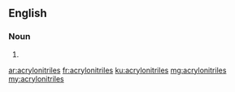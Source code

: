 ==English==

===Noun===
{{head|en|plural}}

# {{plural of|acrylonitrile|lang=en|nocat=1}}

[[ar:acrylonitriles]]
[[fr:acrylonitriles]]
[[ku:acrylonitriles]]
[[mg:acrylonitriles]]
[[my:acrylonitriles]]